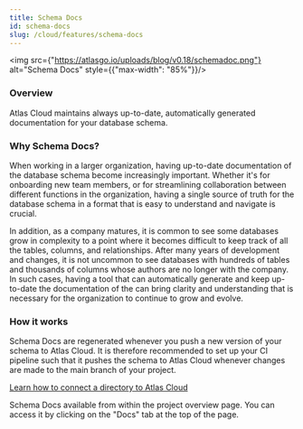```yaml
---
title: Schema Docs
id: schema-docs
slug: /cloud/features/schema-docs
---
```



<img src={"https://atlasgo.io/uploads/blog/v0.18/schemadoc.png"} alt="Schema Docs" style={{"max-width": "85%"}}/>

### Overview

Atlas Cloud maintains always up-to-date, automatically generated documentation for your database schema.

### Why Schema Docs?

When working in a larger organization, having up-to-date documentation of the database schema
become increasingly important. Whether it's for onboarding new team members, or for streamlining
collaboration between different functions in the organization, having a single source of truth for the database schema
in a format that is easy to understand and navigate is crucial.

In addition, as a company matures, it is common to see some databases grow in complexity to a point where it becomes
difficult to keep track of all the tables, columns, and relationships. After many years of development and changes,
it is not uncommon to see databases with hundreds of tables and thousands of columns whose authors are no longer with
the company. In such cases, having a tool that can automatically generate and keep up-to-date the documentation of the
can bring clarity and understanding that is necessary for the organization to continue to grow and evolve.

### How it works

Schema Docs are regenerated whenever you push a new version of your schema to Atlas Cloud. It is therefore
recommended to set up your CI pipeline such that it pushes the schema to Atlas Cloud whenever changes are made to the
main branch of your project.

[Learn how to connect a directory to Atlas Cloud](/cloud/directories)

Schema Docs available from within the project overview page. You can access it by clicking on the "Docs" tab
at the top of the page.
